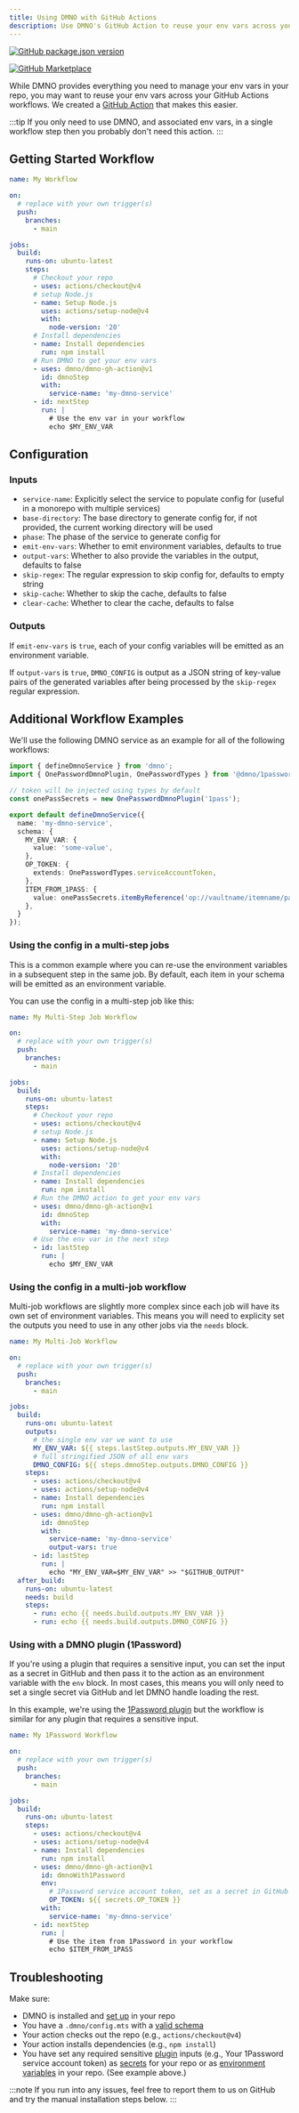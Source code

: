 ```yaml
---
title: Using DMNO with GitHub Actions
description: Use DMNO's GitHub Action to reuse your env vars across your GitHub Actions workflows
---
```



[![GitHub package.json version](https://img.shields.io/github/package-json/v/dmno-dev/dmno-gh-action?color=green)](https://github.com/dmno-dev/dmno-gh-action)

[![GitHub Marketplace](https://img.shields.io/badge/GitHub%20Marketplace-green)](https://github.com/marketplace/actions/dmno-secrets-and-config)


While DMNO provides everything you need to manage your env vars in your repo, you may want to reuse your env vars across your GitHub Actions workflows. We created a [GitHub Action](https://github.com/marketplace/actions/dmno-secrets-and-config) that makes this easier.

:::tip
If you only need to use DMNO, and associated env vars, in a single workflow step then you probably don't need this action.
:::

## Getting Started Workflow

```yaml title='.github/workflows/my-workflow.yml'
name: My Workflow

on:
  # replace with your own trigger(s)
  push:
    branches:
      - main

jobs:
  build:
    runs-on: ubuntu-latest
    steps:
      # Checkout your repo 
      - uses: actions/checkout@v4
      # setup Node.js
      - name: Setup Node.js
        uses: actions/setup-node@v4
        with:
          node-version: '20'
      # Install dependencies
      - name: Install dependencies
        run: npm install
      # Run DMNO to get your env vars
      - uses: dmno/dmno-gh-action@v1
        id: dmnoStep
        with:
          service-name: 'my-dmno-service'
      - id: nextStep
        run: |
          # Use the env var in your workflow
          echo $MY_ENV_VAR

```

## Configuration

### Inputs

- `service-name`: Explicitly select the service to populate config for (useful
  in a monorepo with multiple services)
- `base-directory`: The base directory to generate config for, if not provided,
  the current working directory will be used
- `phase`: The phase of the service to generate config for
- `emit-env-vars`: Whether to emit environment variables, defaults to true
- `output-vars`: Whether to also provide the variables in the output, defaults
  to false
- `skip-regex`: The regular expression to skip config for, defaults to empty
  string
- `skip-cache`: Whether to skip the cache, defaults to false
- `clear-cache`: Whether to clear the cache, defaults to false

### Outputs

If `emit-env-vars` is `true`, each of your config variables will be emitted as
an environment variable.

If `output-vars` is `true`, `DMNO_CONFIG` is output as a JSON string of
key-value pairs of the generated variables after being processed by the
`skip-regex` regular expression.

## Additional Workflow Examples

We'll use the following DMNO service as an example for all of the following workflows:

```typescript title='.dmno/config.mts'
import { defineDmnoService } from 'dmno';
import { OnePasswordDmnoPlugin, OnePasswordTypes } from '@dmno/1password-plugin';

// token will be injected using types by default
const onePassSecrets = new OnePasswordDmnoPlugin('1pass');

export default defineDmnoService({
  name: 'my-dmno-service',
  schema: {
    MY_ENV_VAR: {
      value: 'some-value',
    },
    OP_TOKEN: {
      extends: OnePasswordTypes.serviceAccountToken,
    },
    ITEM_FROM_1PASS: {
      value: onePassSecrets.itemByReference('op://vaultname/itemname/path'),
    },
  }
});
```

### Using the config in a multi-step jobs

This is a common example where you can re-use the environment variables in a subsequent step in the same job. By default, each item in your schema will be emitted as an environment variable.

You can use the config in a multi-step job like this:

```yaml title='.github/workflows/my-multi-step-job.yml'
name: My Multi-Step Job Workflow

on:
  # replace with your own trigger(s)
  push:
    branches:
      - main

jobs:
  build:
    runs-on: ubuntu-latest
    steps:
      # Checkout your repo 
      - uses: actions/checkout@v4
      # setup Node.js
      - name: Setup Node.js
        uses: actions/setup-node@v4
        with:
          node-version: '20'
      # Install dependencies
      - name: Install dependencies
        run: npm install
      # Run the DMNO action to get your env vars
      - uses: dmno/dmno-gh-action@v1
        id: dmnoStep
        with:
          service-name: 'my-dmno-service'
      # Use the env var in the next step
      - id: lastStep
        run: |
          echo $MY_ENV_VAR
```

### Using the config in a multi-job workflow

Multi-job workflows are slightly more complex since each job will have its own set of environment variables. This means you will need to explicity set the outputs you need to use in any other jobs via the `needs` block. 

```yaml title='.github/workflows/my-multi-job-workflow.yml'
name: My Multi-Job Workflow

on:
  # replace with your own trigger(s)
  push:
    branches:
      - main

jobs:
  build:
    runs-on: ubuntu-latest
    outputs:
      # the single env var we want to use
      MY_ENV_VAR: ${{ steps.lastStep.outputs.MY_ENV_VAR }}
      # full stringified JSON of all env vars
      DMNO_CONFIG: ${{ steps.dmnoStep.outputs.DMNO_CONFIG }}
    steps:
      - uses: actions/checkout@v4
      - uses: actions/setup-node@v4
      - name: Install dependencies
        run: npm install
      - uses: dmno/dmno-gh-action@v1
        id: dmnoStep
        with:
          service-name: 'my-dmno-service'
          output-vars: true
      - id: lastStep
        run: |
          echo "MY_ENV_VAR=$MY_ENV_VAR" >> "$GITHUB_OUTPUT"
  after_build:
    runs-on: ubuntu-latest
    needs: build
    steps:
      - run: echo {{ needs.build.outputs.MY_ENV_VAR }}
      - run: echo {{ needs.build.outputs.DMNO_CONFIG }}
```

### Using with a DMNO plugin (1Password)

If you're using a plugin that requires a sensitive input, you can set the input as a secret in GitHub and then pass it to the action as an environment variable with the `env` block. In most cases, this means you will only need to set a single secret via GitHub and let DMNO handle loading the rest. 

In this example, we're using the [1Password plugin](/docs/plugins/overview/) but the workflow is similar for any plugin that requires a sensitive input.

```yaml title='.github/workflows/my-1password-workflow.yml'
name: My 1Password Workflow

on:
  # replace with your own trigger(s)
  push:
    branches:
      - main

jobs:
  build:
    runs-on: ubuntu-latest
    steps:
      - uses: actions/checkout@v4
      - uses: actions/setup-node@v4
      - name: Install dependencies
        run: npm install
      - uses: dmno/dmno-gh-action@v1
        id: dmnoWith1Password
        env:
          # 1Password service account token, set as a secret in GitHub
          OP_TOKEN: ${{ secrets.OP_TOKEN }}
        with:
          service-name: 'my-dmno-service'
      - id: nextStep
        run: |
          # Use the item from 1Password in your workflow
          echo $ITEM_FROM_1PASS
```



## Troubleshooting

Make sure: 

- DMNO is installed and [set up](/docs/get-started/quickstart/) in your repo
- You have a `.dmno/config.mts` with a [valid schema](/docs/guides/schema/)
- Your action checks out the repo (e.g., `actions/checkout@v4`)
- Your action installs dependencies (e.g., `npm install`)
- You have set any required sensitive [plugin](/docs/plugins/overview/) inputs (e.g., Your 1Password service account token) as [secrets](https://docs.github.com/en/actions/security-for-github-actions/security-guides/using-secrets-in-github-actions) for your repo or as [environment variables](https://docs.github.com/en/actions/security-for-github-actions/security-guides/security-for-github-actions#using-environment-variables-in-your-workflow) in your repo. (See example above.)

:::note
If you run into any issues, feel free to <BugReportLink label='bug' repo={DMNO_CONFIG.GITHUB_ACTION_REPO_URL}>report them to us on GitHub</BugReportLink> and try the manual installation steps below.
:::
